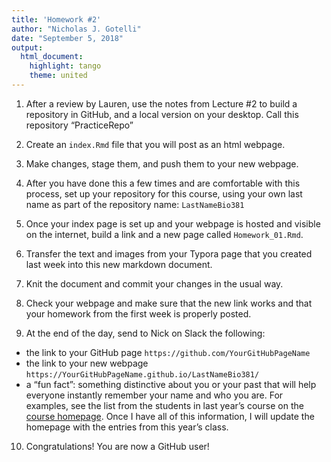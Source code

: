```yaml
---
title: 'Homework #2'
author: "Nicholas J. Gotelli"
date: "September 5, 2018"
output: 
  html_document: 
    highlight: tango
    theme: united
---
```


1. After a review by Lauren, use the notes from Lecture #2 to build a repository in GitHub, and a local version on your desktop. Call this repository "PracticeRepo"

2. Create an `index.Rmd` file that you will post as an html webpage.

3. Make changes, stage them, and push them to your new webpage.

4. After you have done this a few times and are comfortable with this process, set up your repository for this course, using your own last name as part of the repository name: `LastNameBio381`

5. Once your index page is set up and your webpage is hosted and visible on the internet, build a link and a new page called `Homework_01.Rmd`.

6. Transfer the text and images from your Typora page that you created last week into this new markdown document.

7. Knit the document and commit your changes in the usual way.

8. Check your webpage and make sure that the new link works and that your homework from the first week is properly posted.

9. At the end of the day, send to Nick on Slack the following:
  - the link to your GitHub page `https://github.com/YourGitHubPageName`
  - the link to your new webpage `https://YourGitHubPageName.github.io/LastNameBio381/`
  - a "fun fact": something distinctive about you or your past that will help everyone instantly remember your name and who you are. For examples, see the list from the students in last year's course on the [course homepage](https://gotellilab.github.io/Bio381/). Once I have all of this information, I will update the homepage with the entries from this year's class.
  
10. Congratulations! You are now a GitHub user!




